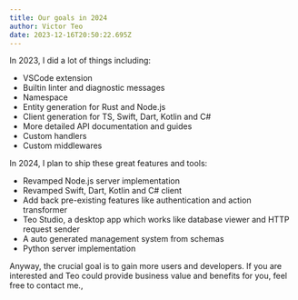 ```yaml
---
title: Our goals in 2024
author: Victor Teo
date: 2023-12-16T20:50:22.695Z
---
```


In 2023, I did a lot of things including:

* VSCode extension
* Builtin linter and diagnostic messages
* Namespace
* Entity generation for Rust and Node.js
* Client generation for TS, Swift, Dart, Kotlin and C#
* More detailed API documentation and guides
* Custom handlers
* Custom middlewares

In 2024, I plan to ship these great features and tools:

* Revamped Node.js server implementation
* Revamped Swift, Dart, Kotlin and C# client
* Add back pre-existing features like authentication and action transformer
* Teo Studio, a desktop app which works like database viewer and HTTP request sender
* A auto generated management system from schemas
* Python server implementation

Anyway, the crucial goal is to gain more users and developers. If you are interested 
and Teo could provide business value and benefits for you, feel free to contact me.,